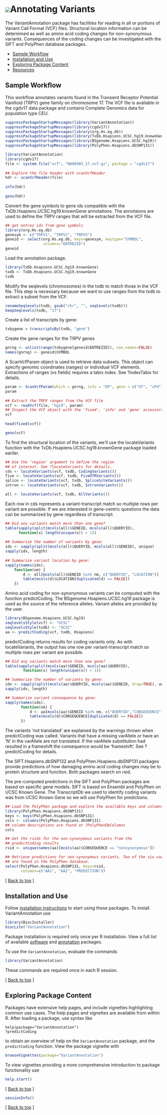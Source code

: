<!--
%\VignetteEngine{knitr::knitr}
%\VignetteIndexEntry{Annotating Variants}
-->

# ![](/images/icons/help.gif)Annotating Variants 

The VariantAnnotation package has facilities for reading in all or portions 
of Variant Call Format (VCF) files. Structural location information can be 
determined as well as amino acid coding changes for non-synonymous variants. 
Consequences of the coding changes can be investigated with the SIFT and 
PolyPhen database packages.


* [Sample Workflow](#sample-workflow) 
* [Installation and Use](#install-and-use)
* [Exploring Package Content](#exploring-package-content)
* [Resources](#resources)

<h2 id="sample-workflow">Sample Workflow</h2>
 
This workflow annotates variants found in the Transient Receptor Potential 
Vanilloid (TRPV) gene family on chromosome 17. The VCF file is available in 
the cgdv17 data package and contains Complete Genomics data for population 
type CEU.

```r
suppressPackageStartupMessages(library(VariantAnnotation))
suppressPackageStartupMessages(library(cgdv17))
suppressPackageStartupMessages(library(org.Hs.eg.db))
suppressPackageStartupMessages(library(TxDb.Hsapiens.UCSC.hg19.knownGene))
suppressPackageStartupMessages(library(BSgenome.Hsapiens.UCSC.hg19))
suppressPackageStartupMessages(library(PolyPhen.Hsapiens.dbSNP131))
```

```r
library(VariantAnnotation)
library(cgdv17)
file <- system.file("vcf", "NA06985_17.vcf.gz", package = "cgdv17")
 
## Explore the file header with scanVcfHeader
hdr <- scanVcfHeader(file)
 
info(hdr) 
 
geno(hdr) 
```
     
Convert the gene symbols to gene ids compatible with the 
TxDb.Hsapiens.UCSC.hg19.knownGene annotations. The annotaions 
are used to define the TRPV ranges that will be extracted from
the VCF file.

```r
## get entrez ids from gene symbols
library(org.Hs.eg.db)
genesym <- c("TRPV1", "TRPV2", "TRPV3")
geneid <- select(org.Hs.eg.db, keys=genesym, keytype="SYMBOL",
                 columns="ENTREZID")
geneid
```
     
Load the annotation package.

```r
library(TxDb.Hsapiens.UCSC.hg19.knownGene)
txdb <- TxDb.Hsapiens.UCSC.hg19.knownGene
txdb
```

Modify the seqlevels (chromosomes) in the txdb to match
those in the VCF file. This step is necessary because we want
to use ranges from the txdb to extract a subset from the VCF.

```r
renameSeqlevels(txdb, gsub("chr", "", seqlevels(txdb)))
keepSeqlevels(txdb, "17")
```

Create a list of transcripts by gene:

```r
txbygene = transcriptsBy(txdb, "gene")
```

Create the gene ranges for the TRPV genes

```r
gnrng <- unlist(range(txbygene[geneid$ENTREZID]), use.names=FALSE)
names(gnrng) <- geneid$SYMBOL
```

A ScanVcfParam object is used to retrieve data subsets. This object
can specify genomic coordinates (ranges) or individual VCF elements.
Extractions of ranges (vs fields) requires a tabix index.
See ?indexTabix for details.

```r
param <- ScanVcfParam(which = gnrng, info = "DP", geno = c("GT", "cPd"))
param
 
## Extract the TRPV ranges from the VCF file 
vcf <- readVcf(file, "hg19", param)
## Inspect the VCF object with the 'fixed', 'info' and 'geno' accessors
vcf
 
head(fixed(vcf))

geno(vcf)
```

To find the structural location of the variants, we'll use the 
locateVariants function with the TxDb.Hsapiens.UCSC.hg19.knownGene 
package loaded eariler.

```r
## Use the 'region' argument to define the region
## of interest. See ?locateVariants for details.
cds <- locateVariants(vcf, txdb, CodingVariants())
five <- locateVariants(vcf, txdb, FiveUTRVariants())
splice <- locateVariants(vcf, txdb, SpliceSiteVariants())
intron <- locateVariants(vcf, txdb, IntronVariants())
```

```r
all <- locateVariants(vcf, txdb, AllVariants())
```
     
Each row in cds represents a variant-transcript match so multiple rows
per variant are possible. If we are interested in gene-centric questions
the data can be summarized by gene regardless of transcript.

```r
## Did any variants match more than one gene?
table(sapply(split(mcols(all)$GENEID, mcols(all)$QUERYID), 
      function(x) length(unique(x)) > 1))
 
## Summarize the number of variants by gene:
idx <- sapply(split(mcols(all)$QUERYID, mcols(all)$GENEID), unique)
sapply(idx, length)
 
## Summarize variant location by gene:
sapply(names(idx), 
    function(nm) {
        d <- all[mcols(all)$GENEID %in% nm, c("QUERYID", "LOCATION")]
        table(mcols(d)$LOCATION[duplicated(d) == FALSE])
    })
```
     
Amino acid coding for non-synonymous variants can be computed
with the function predictCoding. The BSgenome.Hsapiens.UCSC.hg19 
package is used as the source of the reference alleles. Variant 
alleles are provided by the user.

```r
library(BSgenome.Hsapiens.UCSC.hg19)
seqlevelsStyle(vcf) <- "UCSC"
seqlevelsStyle(txdb) <- "UCSC"
aa <- predictCoding(vcf, txdb, Hsapiens)
```
     
predictCoding returns results for coding variants only. As with 
locateVariants, the output has one row per variant-transcript match
so multiple rows per variant are possible.

```r
## Did any variants match more than one gene?
table(sapply(split(mcols(aa)$GENEID, mcols(aa)$QUERYID), 
        function(x) length(unique(x)) > 1))

## Summarize the number of variants by gene:
idx <- sapply(split(mcols(aa)$QUERYID, mcols(aa)$GENEID, drop=TRUE), unique)
sapply(idx, length)

## Summarize variant consequence by gene:
sapply(names(idx), 
       function(nm) {
           d <- aa[mcols(aa)$GENEID %in% nm, c("QUERYID","CONSEQUENCE")]
           table(mcols(d)$CONSEQUENCE[duplicated(d) == FALSE])
       })
```
    
The variants 'not translated' are explained by the warnings thrown when
predictCoding was called. Variants that have a missing varAllele or have an
'N' in the varAllele are not translated. If the varAllele substitution had
resulted in a frameshift the consequence would be 'frameshift'. See
?predictCoding for details.
    
The SIFT.Hsapiens.dbSNP132 and PolyPhen.Hsapiens.dbSNP131 packages 
provide predictions of how damaging amino acid coding changes may
be to protein structure and function. Both packages search on rsid.
    
The pre-computed predictions in the SIFT and PolyPhen packages are based 
on specific gene models. SIFT is based on Ensembl and PolyPhen on UCSC 
Known Gene. The TranscriptDb we used to identify coding variants was 
from UCSC Known Gene so we will use PolyPhen for predictions.

```r
## Load the PolyPhen package and explore the available keys and columns
library(PolyPhen.Hsapiens.dbSNP131)
keys <- keys(PolyPhen.Hsapiens.dbSNP131)
cols <- columns(PolyPhen.Hsapiens.dbSNP131)
## column descriptions are found at ?PolyPhenDbColumns
cols

## Get the rsids for the non-synonymous variants from the
## predictCoding results
rsid <- unique(names(aa)[mcols(aa)$CONSEQUENCE == "nonsynonymous"]) 

## Retrieve predictions for non-synonymous variants. Two of the six variants 
## are found in the PolyPhen database. 
select(PolyPhen.Hsapiens.dbSNP131, keys=rsid, 
       columns=c("AA1", "AA2", "PREDICTION"))
```

<p class="back_to_top">[ <a href="#top">Back to top</a> ]</p>


<h2 id="install-and-use">Installation and Use</h2>

Follow [installation instructions](/install/) to start using these
packages.  To install VariantAnnotation use 

```r
library(BiocInstaller) 
biocLite("VariantAnnotation")
```

Package installation is required only once per R installation. View a
full list of available
[software](/packages/release/bioc/)
and 
[annotation](/packages/release/data/annotation/)
packages.

To use the `VariantAnnotation`, evaluate the commands

```r
library(VariantAnnotation)
````    

These commands are required once in each R session.

<p class="back_to_top">[ <a href="#top">Back to top</a> ]</p>

<h2 id="exploring-package-content">Exploring Package Content</h2>

Packages have extensive help pages, and include vignettes highlighting
common use cases. The help pages and vignettes are available from
within R. After loading a package, use syntax like

    help(package="VariantAnnotation")
    ?predictCoding

to obtain an overview of help on the `VariantAnnotation` package, and 
the `predictCoding` function. View the package vignette with

```r
browseVignettes(package="VariantAnnotation")
```

To view vignettes providing a more comprehensive introduction to
package functionality use

```r
help.start()
```


<p class="back_to_top">[ <a href="#top">Back to top</a> ]</p>

```r
sessionInfo()
```

<p class="back_to_top">[ <a href="#top">Back to top</a> ]</p>

